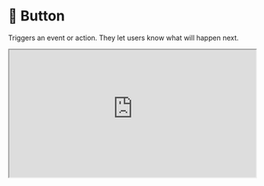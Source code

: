 # 💠 Button

Triggers an event or action. They let users know what will happen next.

<iframe
  src="https://main--65105469f35fe6b822a88ef1.chromatic.com/iframe.html?globals=theme:Light&args=&id=design-system-components-button--default"
  width="100%"
  height="260"
></iframe>